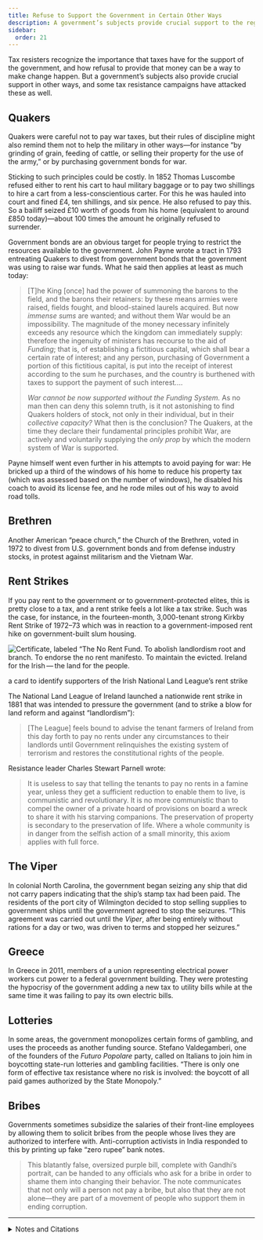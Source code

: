 ```yaml
---
title: Refuse to Support the Government in Certain Other Ways
description: A government’s subjects provide crucial support to the regime in other ways than through taxes.
sidebar:
  order: 21
---
```


Tax resisters recognize the importance that taxes have for the support of the government, and how refusal to provide that money can be a way to make change happen.
But a government’s subjects also provide crucial support in other ways, and some tax resistance campaigns have attacked these as well.

## <Badge text="Example" size="medium" /> Quakers

Quakers were careful not to pay war taxes, but their rules of discipline might also remind them not to help the military in other ways—for instance “by grinding of grain, feeding of cattle, or selling their property for the use of the army,” or by purchasing government bonds for war.

Sticking to such principles could be costly.
In 1852 Thomas Luscombe refused either to rent his cart to haul military baggage or to pay two shillings to hire a cart from a less-conscientious carter.
For this he was hauled into court and fined £4, ten shillings, and six pence.
He also refused to pay this.
So a bailiff seized £10 worth of goods from his home (equivalent to around £850 today)—about 100 times the amount he originally refused to surrender.

Government bonds are an obvious target for people trying to restrict the resources available to the government.
John Payne wrote a tract in 1793 entreating Quakers to divest from government bonds that the government was using to raise war funds.
What he said then applies at least as much today:

> [T]he King [once] had the power of summoning the barons to the field, and the barons their retainers: by these means armies were raised, fields fought, and blood-stained laurels acquired.
> But now *immense sums* are wanted; and without them War would be an impossibility.
> The magnitude of the money necessary infinitely exceeds any resource which the kingdom can immediately supply: therefore the ingenuity of ministers has recourse to the aid of <i>Funding</i>; that is, of establishing a fictitious capital, which shall bear a certain rate of interest; and any person, purchasing of Government a portion of this fictitious capital, is put into the receipt of interest according to the sum he purchases, and the country is burthened with taxes to support the payment of such interest.…
>
> *War cannot be now supported without the Funding System.*
> As no man then can deny this solemn truth, is it not astonishing to find Quakers holders of stock, not only in their individual, but in their *collective capacity?*
> What then is the conclusion?
> The Quakers, at the time they declare their fundamental principles prohibit War, are actively and voluntarily supplying the *only prop* by which the modern system of War is supported.

Payne himself went even further in his attempts to avoid paying for war:
He bricked up a third of the windows of his home to reduce his property tax (which was assessed based on the number of windows), he disabled his coach to avoid its license fee, and he rode miles out of his way to avoid road tolls.

## <Badge text="Example" size="medium" /> Brethren

Another American “peace church,” the Church of the Brethren, voted in 1972 to divest from U.S. government bonds and from defense industry stocks, in protest against militarism and the Vietnam War.

## <Badge text="Example" size="medium" /> Rent Strikes

If you pay rent to the government or to government-protected elites, this is pretty close to a tax, and a rent strike feels a lot like a tax strike.
Such was the case, for instance, in the fourteen-month, 3,000-tenant strong Kirkby Rent Strike of 1972–73 which was in reaction to a government-imposed rent hike on government-built slum housing.

![Certificate, labeled “The No Rent Fund. To abolish landlordism root and branch. To endorse the no rent manifesto. To maintain the evicted. Ireland for the Irish — the land for the people.](../../../assets/no-rent-fund.gif)
<figcaption>a card to identify supporters of the Irish National Land League’s rent strike</figcaption>

The National Land League of Ireland launched a nationwide rent strike in 1881 that was intended to pressure the government (and to strike a blow for land reform and against “landlordism”):

> [The League] feels bound to advise the tenant farmers of Ireland from this day forth to pay no rents under any circumstances to their landlords until Government relinquishes the existing system of terrorism and restores the constitutional rights of the people.

Resistance leader Charles Stewart Parnell wrote:

> It is useless to say that telling the tenants to pay no rents in a famine year, unless they get a sufficient reduction to enable them to live, is communistic and revolutionary.
> It is no more communistic than to compel the owner of a private hoard of provisions on board a wreck to share it with his starving companions.
> The preservation of property is secondary to the preservation of life.
> Where a whole community is in danger from the selfish action of a small minority, this axiom applies with full force.

## <Badge text="Example" size="medium" /> The Viper

In colonial North Carolina, the government began seizing any ship that did not carry papers indicating that the ship’s stamp tax had been paid.
The residents of the port city of Wilmington decided to stop selling supplies to government ships until the government agreed to stop the seizures.
“This agreement was carried out until the <i>Viper</i>, after being entirely without rations for a day or two, was driven to terms and stopped her seizures.”

## <Badge text="Example" size="medium" /> Greece

In Greece in 2011, members of a union representing electrical power workers cut power to a federal government building.
They were protesting the hypocrisy of the government adding a new tax to utility bills while at the same time it was failing to pay its own electric bills.

## <Badge text="Example" size="medium" /> Lotteries

In some areas, the government monopolizes certain forms of gambling, and uses the proceeds as another funding source.
Stefano Valdegamberi, one of the founders of the <i>Futuro Popolare</i> party, called on Italians to join him in boycotting state-run lotteries and gambling facilities.
“There is only one form of effective tax resistance where no risk is involved: the boycott of all paid games authorized by the State Monopoly.”

## <Badge text="Example" size="medium" /> Bribes

Governments sometimes subsidize the salaries of their front-line employees by allowing them to solicit bribes from the people whose lives they are authorized to interfere with.
Anti-corruption activists in India responded to this by printing up fake “zero rupee” bank notes.

> This blatantly false, oversized purple bill, complete with Gandhi’s portrait, can be handed to any officials who ask for a bribe in order to shame them into changing their behavior.
> The note communicates that not only will a person not pay a bribe, but also that they are not alone—they are part of a movement of people who support them in ending corruption.

---

<details>
<summary>Notes and Citations</summary>

* Philadelphia Yearly Meeting “Attend to Your Tender Scruples” <i>American Quaker War Tax Resistance</i>, 2nd ed. (2011) p. 145
* “The Seizure of the Friends’ Goods” <i>The British Friend</i> December 1852, p. 302
* Pacificus (pseud. for Payne, John) “To the Society of the People Called Quakers” 13 May 1793
* Smith, H.E. <i>Annals of Smith of Cantley, Balby, and Doncaster, County York</i> (1878) [pp. 26–27](https://archive.org/details/annalssmithcant00smitgoog/page/n37/mode/1up)
* “From the General Board” <i>Messenger</i> 1 May 1972, p. 6
* “Kirkby Rent Strike 1972 (Documentary)” Working Class Self Organization’s blog, 8 April 2012
* “Ireland” <i>Donahoe’s Magazine</i> December 1881, p. 569
* Parnell, Charles Stewart “Refuse to Pay Extortionate Rents” in Gross, David (ed.) <i>We Won’t Pay: A Tax Resistance Reader</i> (2008) p. 266
* Saunders, William L. <i>Lessons from Our North Carolina Records</i> (1889) [pp. 10–11](https://archive.org/details/lessonsfromourno00saun/page/10/mode/1up)
* “Protesting Greek power workers cut ministry supply” Associated Press 16 November 2011
* [“Valdegamberi (consigl. reg. Veneto): ‘Boicottiamo tutti i giochi di Stato’ ”](https://www.jamma.it/politica/valdegamberi-consigl-reg-veneto-boicottiamo-tutti-i-giochi-di-stato-43157) <i>jamma.it</i>
* Guinard, Antoine [“How a non-profit in India is fighting corruption with fake money”](https://theworld.org/stories/2016/05/06/how-non-profit-india-fighting-corruption-fake-money) <i>Public Radio International</i>

</details>
